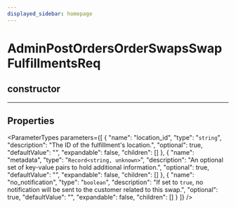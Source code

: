 ```yaml
---
displayed_sidebar: homepage
---
```



# AdminPostOrdersOrderSwapsSwapFulfillmentsReq

## constructor

___

## Properties

<ParameterTypes parameters={[
  {
    "name": "location_id",
    "type": "`string`",
    "description": "The ID of the fulfillment's location.",
    "optional": true,
    "defaultValue": "",
    "expandable": false,
    "children": []
  },
  {
    "name": "metadata",
    "type": "`Record<string, unknown>`",
    "description": "An optional set of key-value pairs to hold additional information.",
    "optional": true,
    "defaultValue": "",
    "expandable": false,
    "children": []
  },
  {
    "name": "no_notification",
    "type": "`boolean`",
    "description": "If set to `true`, no notification will be sent to the customer related to this swap.",
    "optional": true,
    "defaultValue": "",
    "expandable": false,
    "children": []
  }
]} />
